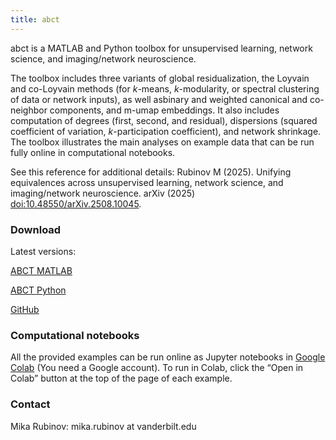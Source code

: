 ```yaml
---
title: abct
---
```


abct is a MATLAB and Python toolbox for unsupervised learning, network science, and imaging/network neuroscience.

The toolbox includes three variants of global residualization, the Loyvain and co-Loyvain methods (for $k$-means, $k$-modularity, or spectral clustering of data or network inputs), as well asbinary and weighted canonical and co-neighbor components, and m-umap embeddings. It also includes computation of degrees (first, second, and residual), dispersions (squared coefficient of variation, $k$-participation coefficient), and network shrinkage. The toolbox illustrates the main analyses on example data that can be run fully online in computational notebooks. 

See this reference for additional details:
Rubinov M (2025). 
Unifying equivalences across unsupervised learning, network science, and imaging/network neuroscience.
arXiv (2025) [doi:10.48550/arXiv.2508.10045](https://doi.org/10.48550/arXiv.2508.10045).

### Download

Latest versions:

[ABCT MATLAB](https://github.com/mikarubi/abct/raw/refs/heads/main/abct-matlab.zip){.btn .btn-primary}

[ABCT Python](https://github.com/mikarubi/abct/raw/refs/heads/main/abct-python.zip){.btn .btn-primary}

[GitHub](https://github.com/mikarubi/abct){.btn .btn-dark .btn-sm}

### Computational notebooks

All the provided examples can be run online as Jupyter notebooks in [Google Colab](https://colab.research.google.com/) (You need a Google account). To run in Colab, click the “Open in Colab” button at the top of the page of each example.

### Contact

Mika Rubinov: mika.rubinov at vanderbilt.edu
